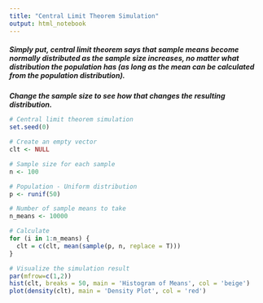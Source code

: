 ---
title: "Central Limit Theorem Simulation"
output: html_notebook
---

##### Simply put, central limit theorem says that sample means become normally distributed as the sample size increases, no matter what distribution the population has (as long as the mean can be calculated from the population distribution). 

***Change the sample size to see how that changes the resulting distribution.***
```{r}
# Central limit theorem simulation 
set.seed(0) 

# Create an empty vector
clt <- NULL 

# Sample size for each sample
n <- 100

# Population - Uniform distribution
p <- runif(50)

# Number of sample means to take
n_means <- 10000

# Calculate 
for (i in 1:n_means) {
  clt = c(clt, mean(sample(p, n, replace = T)))
}

# Visualize the simulation result
par(mfrow=c(1,2))
hist(clt, breaks = 50, main = 'Histogram of Means', col = 'beige')
plot(density(clt), main = 'Density Plot', col = 'red')

```


